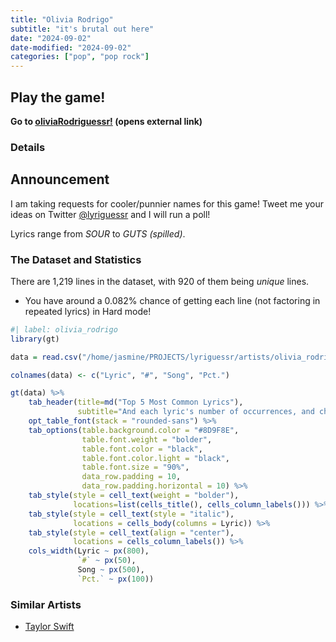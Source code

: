 ```yaml
---
title: "Olivia Rodrigo"
subtitle: "it's brutal out here"
date: "2024-09-02"
date-modified: "2024-09-02"
categories: ["pop", "pop rock"]
---
```


::: {.callout-tip appearance="simple"}
## Play the game!
::: lead
**Go to <a href="https://olivia_rodrigo.lyriguessr.xyz/" target="_blank">oliviaRodriguessr!</a> (opens external link)**
:::
:::

### Details

::: {.callout-note appearance="simple"}
## Announcement
I am taking requests for cooler/punnier names for this game! Tweet me your ideas on Twitter [@lyriguessr](https://x.com/lyriguessr) and I will run a poll!
:::

Lyrics range from *SOUR* to *GUTS (spilled)*.

### The Dataset and Statistics

There are 1,219 lines in the dataset, with 920 of them being *unique* lines. 

* You have around a 0.082% chance of getting each line (not factoring in repeated lyrics) in Hard mode! 

```r
#| label: olivia_rodrigo
library(gt)

data = read.csv("/home/jasmine/PROJECTS/lyriguessr/artists/olivia_rodrigo/olivia rodrigo_counts.csv")

colnames(data) <- c("Lyric", "#", "Song", "Pct.")

gt(data) %>% 
    tab_header(title=md("Top 5 Most Common Lyrics"), 
               subtitle="And each lyric's number of occurrences, and chance of showing up in Hard mode") %>%
    opt_table_font(stack = "rounded-sans") %>%
    tab_options(table.background.color = "#8D9F8E",
                table.font.weight = "bolder",
                table.font.color = "black",
                table.font.color.light = "black",
                table.font.size = "90%",
                data_row.padding = 10,
                data_row.padding.horizontal = 10) %>%
    tab_style(style = cell_text(weight = "bolder"),
              locations=list(cells_title(), cells_column_labels())) %>%
    tab_style(style = cell_text(style = "italic"),
              locations = cells_body(columns = Lyric)) %>%
    tab_style(style = cell_text(align = "center"),
              locations = cells_column_labels()) %>%
    cols_width(Lyric ~ px(800),
               `#` ~ px(50),
               Song ~ px(500),
               `Pct.` ~ px(100))
```

### Similar Artists

* [Taylor Swift](0_taylor_swift.qmd)